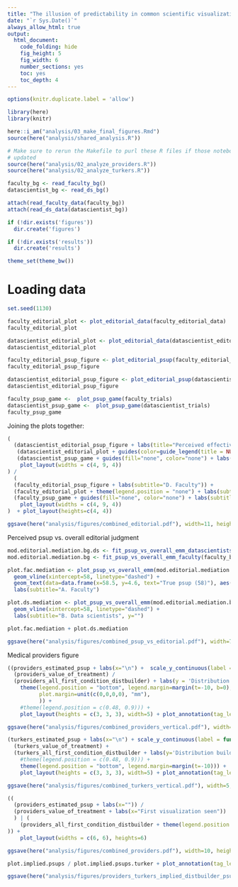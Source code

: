 ```yaml
---
title: "The illusion of predictability in common scientific visualizations, final figures"
date: "`r Sys.Date()`"
always_allow_html: true
output:
  html_document:
    code_folding: hide
    fig_height: 5
    fig_width: 6
    number_sections: yes
    toc: yes
    toc_depth: 4
---
```


```r
options(knitr.duplicate.label = 'allow')
```

```r
library(here)
library(knitr)

here::i_am("analysis/03_make_final_figures.Rmd")
source(here("analysis/shared_analysis.R"))

# Make sure to rerun the Makefile to purl these R files if those notebooks are
# updated
source(here("analysis/02_analyze_providers.R"))
source(here("analysis/02_analyze_turkers.R"))

faculty_bg <- read_faculty_bg()
datascientist_bg <- read_ds_bg()

attach(read_faculty_data(faculty_bg))
attach(read_ds_data(datascientist_bg))

if (!dir.exists('figures'))
  dir.create('figures')

if (!dir.exists('results'))
  dir.create('results')

theme_set(theme_bw())
```


# Loading data

```r
set.seed(1130)

faculty_editorial_plot <- plot_editorial_data(faculty_editorial_data)
faculty_editorial_plot
```
```r
datascientist_editorial_plot <- plot_editorial_data(datascientist_editorial_data)
datascientist_editorial_plot
```
```r
faculty_editorial_psup_figure <- plot_editorial_psup(faculty_editorial_data, cex=1.25)
faculty_editorial_psup_figure
```

```r
datascientist_editorial_psup_figure <- plot_editorial_psup(datascientist_editorial_data)
datascientist_editorial_psup_figure
```


```r
faculty_psup_game <-  plot_psup_game(faculty_trials)
datascientist_psup_game <-  plot_psup_game(datascientist_trials)
faculty_psup_game
```
Joining the plots together:
```r
(
  (datascientist_editorial_psup_figure + labs(title="Perceived effectiveness", subtitle="A. Data scientists", x="\n")) +
   (datascientist_editorial_plot + guides(color=guide_legend(title = NULL), fill=guide_legend(title = NULL)) + theme(legend.position = "bottom", legend.margin=margin(-1.2, unit='cm')) + labs(title="Editorial judgments", subtitle="B. Data scientists", x="\n")) +
   (datascientist_psup_game + guides(fill="none", color="none") + labs(title="Calibration", subtitle="C. Data scientists", x="\n")) +
    plot_layout(widths = c(4, 9, 4))
) /
  (
  (faculty_editorial_psup_figure + labs(subtitle="D. Faculty")) + 
  (faculty_editorial_plot + theme(legend.position = "none") + labs(subtitle="E. Faculty"))+ 
  (faculty_psup_game + guides(fill="none", color="none") + labs(subtitle="F. Faculty")) +
    plot_layout(widths = c(4, 9, 4))
)  + plot_layout(heights=c(4, 4))
```
```r
ggsave(here("analysis/figures/combined_editorial.pdf"), width=11, height=6)
```

Perceived psup vs. overall editorial judgment
```r
mod.editorial.mediation.bg.ds <- fit_psup_vs_overall_emm_datascientists(datascientist_bg, datascientist_editorial_data)
mod.editorial.mediation.bg <- fit_psup_vs_overall_emm_faculty(faculty_bg, faculty_editorial_data)

plot.fac.mediation <- plot_psup_vs_overall_emm(mod.editorial.mediation.bg, faculty_editorial_data) +
  geom_vline(xintercept=58, linetype="dashed") +
  geom_text(data=data.frame(x=58.5, y=4.6, text="True psup (58)"), aes(x=x,y=y,label=text), alpha=0.5, hjust="left", vjust="bottom") +
  labs(subtitle="A. Faculty")

plot.ds.mediation <- plot_psup_vs_overall_emm(mod.editorial.mediation.bg.ds, datascientist_editorial_data) +
  geom_vline(xintercept=58, linetype="dashed") +
  labs(subtitle="B. Data scientists", y="")

plot.fac.mediation + plot.ds.mediation
```
```r
ggsave(here("analysis/figures/combined_psup_vs_editorial.pdf"), width=7, height=4)
```

Medical providers figure
```r
((providers_estimated_psup + labs(x="\n") +  scale_y_continuous(label = function(x) paste0(x, "%"))) /
  (providers_value_of_treatment) /
  (providers_all_first_condition_distbuilder) + labs(y = 'Distribution builder:\n% of balls placed in each bin') + 
    theme(legend.position = "bottom", legend.margin=margin(t=-10, b=0),
          plot.margin=unit(c(0,0,0,0), "mm"),
          )) +
    #theme(legend.position = c(0.48, 0.9))) +
    plot_layout(heights = c(3, 3, 3), width=5) + plot_annotation(tag_levels="A")
```
```r
ggsave(here("analysis/figures/combined_providers_vertical.pdf"), width=5, height=8)
```

```r
(turkers_estimated_psup + labs(x="\n") + scale_y_continuous(label = function(x) paste0(x, "%"))) +
  (turkers_value_of_treatment) +
  (turkers_all_first_condition_distbuilder + labs(y='Distribution builder:\n% of balls placed in each bin') +
    #theme(legend.position = c(0.48, 0.9))) +
    theme(legend.position = "bottom", legend.margin=margin(t=-10))) +
    plot_layout(heights = c(3, 3, 3), width=5) + plot_annotation(tag_levels="A")
```
```r
ggsave(here("analysis/figures/combined_turkers_vertical.pdf"), width=5, height=9)
```

```r
((
  (providers_estimated_psup + labs(x="")) / 
  (providers_value_of_treatment + labs(x="First visualization seen"))
  ) | (
    (providers_all_first_condition_distbuilder + theme(legend.position = c(0.45, 0.91)))
)) +
    plot_layout(widths = c(6, 6), heights=6)
```
```r
ggsave(here("analysis/figures/combined_providers.pdf"), width=10, height=6)
```

```r
plot.implied.psups / plot.implied.psups.turker + plot_annotation(tag_levels="A")
```

```r
ggsave(here("analysis/figures/providers_turkers_implied_distbuilder_psups.pdf"), width=5, height=7)
```
